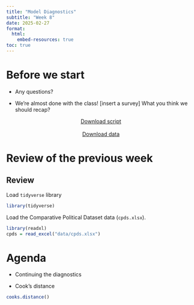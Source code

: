 ```yaml
---
title: "Model Diagnostics"
subtitle: "Week 8"
date: 2025-02-27
format: 
  html:
    embed-resources: true
toc: true
---
```


# Before we start

-   Any questions?

-   We're almost done with the class! [insert a survey] What you think we should recap?

<center>
<a href="https://artur-baranov.github.io/nu-ps405-ds/scripts/ps405-d_8.qmd" class="btn btn-primary" role="button" download="ps405-d_8.qmd" style="width:200px" target="_blank">Download script</a>
</center>
<br>
<center>
<a href="https://artur-baranov.github.io/nu-ps405-ds/data/cpds.xlsx" class="btn btn-primary" role="button" download="cpds.xlsx" style="width:200px" target="_blank">Download data</a>
</center>

# Review of the previous week

::: callout-note
## Review

Load `tidyverse` library

```r
library(tidyverse)
```

Load the Comparative Political Dataset data (`cpds.xlsx`).

```r
library(readxl)
cpds = read_excel("data/cpds.xlsx")
```

:::


# Agenda

-   Continuing the diagnostics

-   Cook's distance


```r
cooks.distance()
```

